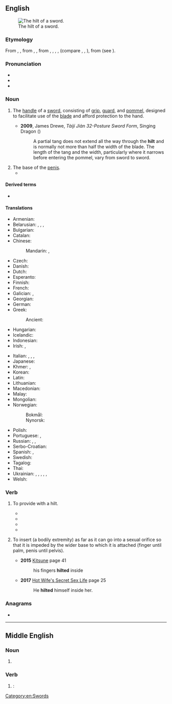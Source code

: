 {{also|Hilt}}
==English==
[[File:Cawood sword - hilt - YORYM 2007 3086.JPG|thumb|right|The hilt of a sword.]]

===Etymology===
From {{inh|en|enm|hilt}}, {{m|enm|hilte}}, from {{inh|en|ang|hilt}}, {{m|ang|hilte}}, from {{inh|en|gem-pro|*heltą}}, {{m|gem-pro|*heltǭ}}, {{m|gem-pro|*heltō}}, {{m|gem-pro|*hiltijō}}, (compare {{cog|non|hjalt}}, {{cog|goh|helza}}, {{cog|osx|helta}}), from {{der|en|ine-pro|*kel-|t=to strike, cut}} (see {{m|en|holt}}).

===Pronunciation===
* {{IPA|en|/hɪlt/}}
* {{audio|en|en-us-hilt.ogg|Audio (US)}}
* {{rhymes|en|ɪlt}}

===Noun===
{{en-noun}}

# The [[handle]] of a [[sword]], consisting of [[grip]], [[guard]], and [[pommel]], designed to facilitate use of the [[blade]] and afford protection to the hand.
#: {{syn|en|haft}}
#: {{meronyms|en|grip|guard|crossguard|quillons|pommel}}
#: {{holonyms|en|sword}}
#* '''2009''', James Drewe, ''Tàijí Jiàn 32-Posture Sword Form'', Singing Dragon ({{ISBN|9781846428692}})
#*: A partial tang does not extend all the way through the '''hilt''' and is normally not more than half the width of the blade. The length of the tang and the width, particularly where it narrows before entering the pommel, vary from sword to  sword.
# The base of the [[penis]].
#* {{RQ:Cleland Fanny Hill|passage=he draws it again, and just wetting it with spittle, re-enters, and with ease sheath'd it now up to the '''hilt'''}}

====Derived terms====
* {{l|en|to the hilt}}

====Translations====
{{trans-top|grip of a sword}}
* Armenian: {{t+|hy|դաստակ}}
* Belarusian: {{t|be|рукая́тка|f}}, {{t|be|дзяржа́нне|n}}, {{t|be|эфе́с|m}}, {{t|be|рукая́ць|f}}
* Bulgarian: {{t|bg|ефес|m}}
* Catalan: {{t|ca|empunyadura|f}}
* Chinese:
*: Mandarin: {{t+|cmn|柄|tr=bǐng|sc=Hani}}, {{t+|cmn|刀柄|tr=dāobǐng|sc=Hani}}
* Czech: {{t+|cs|jílec|m}}
* Danish: {{t|da|hæfte|n}}
* Dutch: {{t+|nl|heft|n}}
* Esperanto: {{t|eo|tenilo}}
* Finnish: {{t+|fi|kahva}}
* French: {{t+|fr|poignée|f}}
* Galician: {{t+|gl|puño|m}}, {{t|gl|mango|m}}
* Georgian: {{t-needed|ka}}
* German: {{t+|de|Griff|m}}
* Greek: {{t+|el|λαβή|f}}
*: Ancient: {{t|grc|λαβή|f}}
* Hungarian: {{t+|hu|markolat}}
* Icelandic: {{t|is|hjalt|n}}
* Indonesian: {{t+|id|gagang}}
* Irish: {{t|ga|dornchla|m}}, {{t|ga|feirc|f}}
{{trans-mid}}
* Italian: {{t+|it|impugnatura|f}}, {{t+|it|elsa|f}}, {{t+|it|coccia|f}}, {{t|it|guardamano|m}}
* Japanese: {{t+|ja|柄|tr=つか, tsuka|sc=Jpan}}
* Khmer: {{t+|km|ដង|tr=dɑɑŋ|sc=Khmr}}, {{t|km|ច្រាម|tr=craam|sc=Khmr}}
* Korean: {{t+|ko|칼자루}}
* Latin: {{t|la|manūbrium|n}}
* Lithuanian: {{t|lt|rankena|f}}
* Macedonian: {{t|mk|балчак|m}}
* Malay: {{t|ms|hulu}}
* Mongolian: {{t+|mn|бариул|sc=Cyrl}}
* Norwegian:
*: Bokmål: {{t|nb|hjalt|n}}
*: Nynorsk: {{t|nn|hjalt|n}}
* Polish: {{t+|pl|rękojeść|f}}
* Portuguese: {{t+|pt|empunhadura}}, {{t+|pt|cabo}}
* Russian: {{t+|ru|рукоя́тка|f}}, {{t+|ru|эфе́с|m}}, {{t+|ru|рукоя́ть|f}}
* Serbo-Croatian: {{t+|sh|balčak|m}}
* Spanish: {{t+|es|empuñadura|f}}, {{t+|es|mango|m}}
* Swedish: {{t+|sv|hjalt|n}}
* Tagalog: {{t|tl|puluhan}}
* Thai: {{t-needed|th}}
* Ukrainian: {{t|uk|рукоя́тка|f}}, {{t|uk|рукоя́ть|f}}, {{t|uk|держа́к|m}}, {{t|uk|держа́ло|n}}, {{t|uk|ефе́с|m}}, {{t|uk|де́ржално|n}}
* Welsh: {{t|cy|carn|m}}
{{trans-bottom}}

===Verb===
{{en-verb}}

# {{lb|en|transitive}} To provide with a hilt.
#* {{quote-book|en|year=1973|title=1815: the armies at Waterloo|author=Ugo Pericoli|page=78|passage=Being lightly '''hilted''', it was very heavy in the point and was useful only as an unscientific chopper, dangerous if it connected with a vital part of an adversary, ideal for cutting at defenceless infantry, but unsuitable for sabre to sabre action, especially against the French equivalent, a beautifully balanced weapon, which was so functional that it was still used by the French cavalry in 1918, while a copy was used by the Prussians in the war of 1870.}}
#* {{quote-book|en|year=1978|title=Adventures in Sakaeland|author=Martin Louis Alan Gompertz|page=68|passage=She took a ray of light from the moon, the lamp which stands on her adorning table, and fashioned it into a bright dagger. She '''hilted''' it with the turquoise of the morning sky, with some of the stars in it for better grip, and gave it to Gulsera, whispering in her ear.}}
#* {{quote-book|en|year=2011|title=Bronze Age Military Equipment|author=Dan Howard|page=38|ISBN=1848842937|passage=Reconstructions of Type A and Type B swords weigh less than 500g, even when '''hilted'''.}}
#* {{quote-book|en|year=2015|title=American Silver-Hilted, Revolutionary and Early Federal Swords|author=Daniel D. Hartzler|ISBN=1503530639|passage=By 1810 Clark and Rogers were New Orleans silversmiths, but this study has not revealed any products that they '''hilted'''.}}
# {{lb|en|transitive}} To insert (a bodily extremity) as far as it can go into a sexual orifice so that it is impeded by the wider base to which it is attached (finger until palm, penis until pelvis).
#*'''2015''' [https://books.google.ca/books?id=0hB3CgAAQBAJ&pg=PT41&lpg=PT41 Kitsune] page 41
#*:his fingers '''hilted''' inside
#*'''2017''' [https://books.google.ca/books?id=lBcsDwAAQBAJ&pg=PT25&lpg=PT25 Hot Wife's Secret Sex Life] page 25
#*:He '''hilted''' himself inside her.

===Anagrams===
* {{anagrams|en|a=hilt|-lith|Lith.|lith|lith-}}

[[Category:en:Swords]]

----

==Middle English==

===Noun===
{{enm-noun|hiltes}}

# {{alt form|enm|hilte||hilt}}

===Verb===
{{head|enm|verb form}}

# {{alt form|enm|hiled}}: {{infl of|enm|hilen||past|part|t=to cover}}